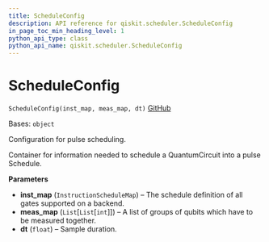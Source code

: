 ```yaml
---
title: ScheduleConfig
description: API reference for qiskit.scheduler.ScheduleConfig
in_page_toc_min_heading_level: 1
python_api_type: class
python_api_name: qiskit.scheduler.ScheduleConfig
---
```


# ScheduleConfig

<span id="qiskit.scheduler.ScheduleConfig" />

`ScheduleConfig(inst_map, meas_map, dt)` [GitHub](https://github.com/qiskit/qiskit/tree/stable/0.20/qiskit/scheduler/config.py "view source code")

Bases: `object`

Configuration for pulse scheduling.

Container for information needed to schedule a QuantumCircuit into a pulse Schedule.

**Parameters**

*   **inst\_map** (`InstructionScheduleMap`) – The schedule definition of all gates supported on a backend.
*   **meas\_map** (`List`\[`List`\[`int`]]) – A list of groups of qubits which have to be measured together.
*   **dt** (`float`) – Sample duration.

